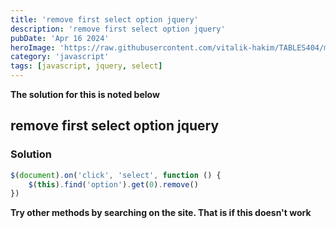 ```yaml
---
title: 'remove first select option jquery'
description: 'remove first select option jquery'
pubDate: 'Apr 16 2024'
heroImage: 'https://raw.githubusercontent.com/vitalik-hakim/TABLES404/main/error_b/JavaScript.png'
category: 'javascript'
tags: [javascript, jquery, select]
---
```


**The solution for this is noted below**

## remove first select option jquery

### Solution

```javascript
$(document).on('click', 'select', function () {
	$(this).find('option').get(0).remove()
})
```

**Try other methods by searching on the site. That is if this doesn't work**

